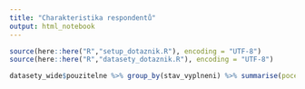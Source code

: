 ```yaml
---
title: "Charakteristika respondentů"
output: html_notebook
---
```


```r
source(here::here("R","setup_dotaznik.R"), encoding = "UTF-8")
source(here::here("R","datasety_dotaznik.R"), encoding = "UTF-8")

```

```r
datasety_wide$pouzitelne %>% group_by(stav_vyplneni) %>% summarise(pocet = n())
```




